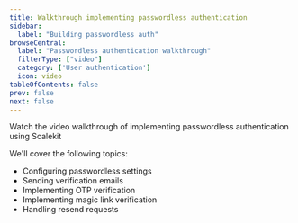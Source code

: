 ```yaml
---
title: Walkthrough implementing passwordless authentication
sidebar:
  label: "Building passwordless auth"
browseCentral:
  label: "Passwordless authentication walkthrough"
  filterType: ["video"]
  category: ['User authentication']
  icon: video
tableOfContents: false
prev: false
next: false
---
```




Watch the video walkthrough of implementing passwordless authentication using Scalekit

<VideoPlayer link="https://youtu.be/8e4ZH-Aemg4" />

We'll cover the following topics:
- Configuring passwordless settings
- Sending verification emails
- Implementing OTP verification
- Implementing magic link verification
- Handling resend requests

